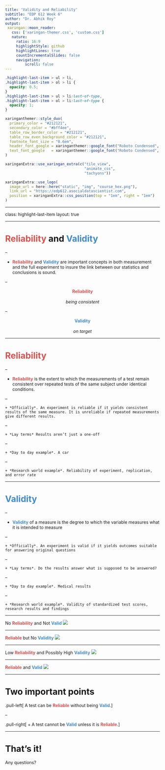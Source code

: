 ```yaml
---
title: 'Validity and Reliability'
subtitle: "EDP 612 Week 6"
author: "Dr. Abhik Roy"
output: 
 xaringan::moon_reader:
   css: ['xaringan-themer.css', 'custom.css']
   nature:
     ratio: 16:9
     highlightStyle: github
     highlightLines: true
     countIncrementalSlides: false
     navigation:
         scroll: false
---
```


<script src="https://ajax.googleapis.com/ajax/libs/jquery/3.6.0/jquery.min.js"></script>

<script type="text/x-mathjax-config">
MathJax.Hub.Register.StartupHook("TeX Jax Ready",function () {
  MathJax.Hub.Insert(MathJax.InputJax.TeX.Definitions.macros,{
    cancel: ["Extension","cancel"],
    bcancel: ["Extension","cancel"],
    xcancel: ["Extension","cancel"],
    cancelto: ["Extension","cancel"]
  });
});
</script>

<style>
section {
    display: flex;
    display: -webkit-flex;
}

section {
    height: 600px;
    width: 60%;
    margin: auto;
    border-radius: 21px;
    background-color: #212121;
}

section p {
    text-align: center;
    font-size: 30px;
    background-color: #212121;
    border-radius: 21px;
    font-family: Roboto Condensed;
    font-style: bold;
    padding: 12px;
    color: #bff4ee;
    margin: auto;
    }

#center {

text-align: center;

}

.center p {
  margin: 0;
  position: absolute;
  top: 50%;
  left: 50%;
  -ms-transform: translate(-50%, -50%);
  transform: translate(-50%, -50%);
}

.center2 {
  margin: 0;
  position: absolute;
  top: 50%;
  left: 50%;
  -ms-transform: translate(-50%, -50%);
  transform: translate(-50%, -50%);
}

.tab {
    display: inline-block;
    margin-left: 40px;
}
</style>

```css
.highlight-last-item > ul > li,
.highlight-last-item > ol > li {
  opacity: 0.5;
}
.highlight-last-item > ul > li:last-of-type,
.highlight-last-item > ol > li:last-of-type {
  opacity: 1;
}
```

```r
xaringanthemer::style_duo(
  primary_color = "#212121",
  secondary_color = "#bff4ee",
  table_row_border_color = "#212121",
  table_row_even_background_color = "#212121",
  footnote_font_size = "0.6em",
  header_font_google = xaringanthemer::google_font("Roboto Condensed", "700"),
  text_font_google   = xaringanthemer::google_font("Roboto Condensed", "400")
)

xaringanExtra::use_xaringan_extra(c("tile_view", 
                                    "animate_css", 
                                    "tachyons"))

xaringanExtra::use_logo(
  image_url = here::here("static", "img", "course_hex.png"),
  link_url = "https://edp612.asocialdatascientist.com",
  position = xaringanExtra::css_position(top = "1em", right = "1em")
)

```

---

class: highlight-last-item
layout: true

---

#  <span style="color:#d9534f;font-weight:bold;">Reliability</span> and <span style="color:#428bca;font-weight:bold;">Validity</span> 

--

+ <span style="color:#d9534f;font-weight:bold;">Reliability</span> and <span style="color:#428bca;font-weight:bold;">Validity</span> are important concepts in both measurement and the full experiment to insure the link between our statistics and conclusions is sound. 

--

<center>
<span style="color:#d9534f;font-weight:bold;">Reliability</span><br><br><i>being consistent</i>
</center>

--

<center>
<span style="color:#428bca;font-weight:bold;">Validity</span><br><br><i>on target</i>
</center>

---

# <span style="color:#d9534f;font-weight:bold;">Reliability</span> 

--

+ <span style="color:#d9534f;font-weight:bold;">Reliability</span> is the extent to which the measurements of a test remain consistent over repeated tests of the same subject under identical conditions.

--

	+ *Officially*. An experiment is reliable if it yields consistent results of the same measure. It is unreliable if repeated measurements give different results.

--

	+ *Lay terms* Results aren’t just a one-off
	
--

	+ *Day to day example*. A car
	
--

	+ *Research world example*. Reliability of experiment, replication, and error rate

---

#  <span style="color:#428bca;font-weight:bold;">Validity</span>

--


+ <span style="color:#428bca;font-weight:bold;">Validity</span> of a measure is the degree to which the variable measures what it is intended to measure

--

	+ *Officially*. An experiment is valid if it yields outcomes suitable for answering original questions
	
--

	+ *Lay terms*. Do the results answer what is supposed to be answered?

--

	+ *Day to day example*. Medical results

--

	+ *Research world example*. Validity of standardized test scores, research results and findings

---

No <span style="color:#d9534f;font-weight:bold;">Reliability</span> and Not <span style="color:#428bca;font-weight:bold;">Valid</span>
![](img/image10.png)


---

<span style="color:#d9534f;font-weight:bold;">Reliable</span> but No <span style="color:#428bca;font-weight:bold;">Validity</span>
![](img/image12.png)


---

Low <span style="color:#d9534f;font-weight:bold;">Reliability</span> and Possibly High <span style="color:#428bca;font-weight:bold;">Validity</span>
![](img/image13.png)


---

<span style="color:#d9534f;font-weight:bold;">Reliable</span> and <span style="color:#428bca;font-weight:bold;">Valid</span>
![](img/image14.png)

---

#  Two important points 

.pull-left[
A test can be <span style="color:#d9534f;font-weight:bold;">Reliable</span> without being <span style="color:#428bca;font-weight:bold;">Valid</span>.
]

--

.pull-right[
+ A test cannot be <span style="color:#428bca;font-weight:bold;">Valid</span> unless it is <span style="color:#d9534f;font-weight:bold;">Reliable</span>.
]

---

#  That’s it! 

Any questions?
